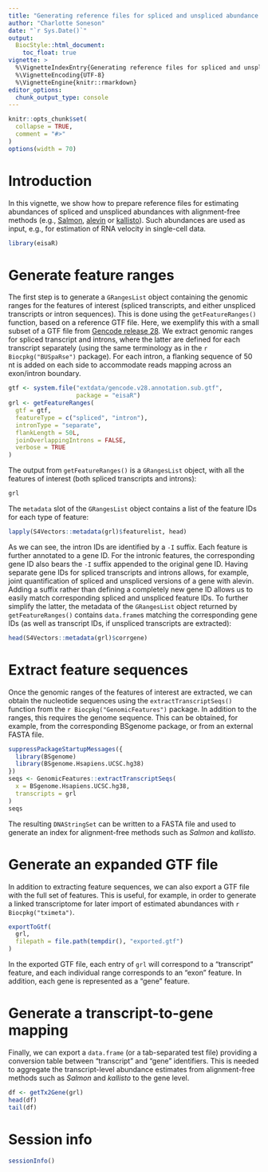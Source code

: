 ```yaml
---
title: "Generating reference files for spliced and unspliced abundance estimation with alignment-free methods"
author: "Charlotte Soneson"
date: "`r Sys.Date()`"
output: 
  BiocStyle::html_document:
    toc_float: true
vignette: >
  %\VignetteIndexEntry{Generating reference files for spliced and unspliced abundance estimation with alignment-free methods}
  %\VignetteEncoding{UTF-8}
  %\VignetteEngine{knitr::rmarkdown}
editor_options: 
  chunk_output_type: console
---
```


```r
knitr::opts_chunk$set(
  collapse = TRUE,
  comment = "#>"
)
options(width = 70)
```

# Introduction

In this vignette, we show how to prepare reference files for estimating 
abundances of spliced and unspliced abundances with alignment-free methods 
(e.g., [Salmon](https://salmon.readthedocs.io/en/latest/salmon.html),
[alevin](https://salmon.readthedocs.io/en/latest/alevin.html) or
[kallisto](https://pachterlab.github.io/kallisto/)). 
Such abundances are used as input, e.g., for estimation of RNA velocity in 
single-cell data. 

```r
library(eisaR)
```

# Generate feature ranges

The first step is to generate a `GRangesList` object containing the genomic 
ranges for the features of interest (spliced transcripts, and either unspliced 
transcripts or intron sequences). 
This is done using the `getFeatureRanges()` function, based on a reference GTF 
file. 
Here, we exemplify this with a small subset of a GTF file from 
[Gencode release 28](https://www.gencodegenes.org/human/release_28.html).
We extract genomic ranges for spliced transcript and introns, where the latter 
are defined for each transcript separately (using the same terminology as in 
the `r Biocpkg("BUSpaRse")` package).
For each intron, a flanking sequence of 50 nt is added on each side to 
accommodate reads mapping across an exon/intron boundary. 

```r
gtf <- system.file("extdata/gencode.v28.annotation.sub.gtf", 
                   package = "eisaR")
grl <- getFeatureRanges(
  gtf = gtf,
  featureType = c("spliced", "intron"), 
  intronType = "separate", 
  flankLength = 50L, 
  joinOverlappingIntrons = FALSE, 
  verbose = TRUE
)
```

The output from `getFeatureRanges()` is a `GRangesList` object, with all 
the features of interest (both spliced transcripts and introns):

```r
grl
```

The `metadata` slot of the `GRangesList` object contains a list of the feature 
IDs for each type of feature:

```r
lapply(S4Vectors::metadata(grl)$featurelist, head)
```

As we can see, the intron IDs are identified by a `-I` suffix. 
Each feature is further annotated to a gene ID. 
For the intronic features, the corresponding gene ID also bears the `-I` 
suffix appended to the original gene ID. 
Having separate gene IDs for spliced transcripts and introns allows, for 
example, joint quantification of spliced and unspliced versions of a gene 
with alevin. 
Adding a suffix rather than defining a completely new gene ID allows us to 
easily match corresponding spliced and unspliced feature IDs. 
To further simplify the latter, the metadata of the `GRangesList` object 
returned by `getFeatureRanges()` contains `data.frame`s matching the 
corresponding gene IDs (as well as transcript IDs, if unspliced transcripts 
are extracted):

```r
head(S4Vectors::metadata(grl)$corrgene)
```

# Extract feature sequences

Once the genomic ranges of the features of interest are extracted, we can 
obtain the nucleotide sequences using the `extractTranscriptSeqs()` function 
from the `r Biocpkg("GenomicFeatures")` package. 
In addition to the ranges, this requires the genome sequence. 
This can be obtained, for example, from the corresponding BSgenome package, 
or from an external FASTA file. 

```r
suppressPackageStartupMessages({
  library(BSgenome)
  library(BSgenome.Hsapiens.UCSC.hg38)
})
seqs <- GenomicFeatures::extractTranscriptSeqs(
  x = BSgenome.Hsapiens.UCSC.hg38, 
  transcripts = grl
)
seqs
```

The resulting `DNAStringSet` can be written to a FASTA file and used to 
generate an index for alignment-free methods such as _Salmon_ and _kallisto_. 

# Generate an expanded GTF file

In addition to extracting feature sequences, we can also export a GTF file 
with the full set of features. 
This is useful, for example, in order to generate a linked transcriptome for 
later import of estimated abundances with `r Biocpkg("tximeta")`. 

```r
exportToGtf(
  grl, 
  filepath = file.path(tempdir(), "exported.gtf")
)
```

In the exported GTF file, each entry of `grl` will correspond to a "transcript"
feature, and each individual range corresponds to an "exon" feature. 
In addition, each gene is represented as a "gene" feature. 

# Generate a transcript-to-gene mapping

Finally, we can export a `data.frame` (or a tab-separated test file) providing 
a conversion table between "transcript" and "gene" identifiers. 
This is needed to aggregate the transcript-level abundance estimates from
alignment-free methods such as _Salmon_ and _kallisto_ to the gene level. 

```r
df <- getTx2Gene(grl)
head(df)
tail(df)
```

# Session info

```r
sessionInfo()
```



